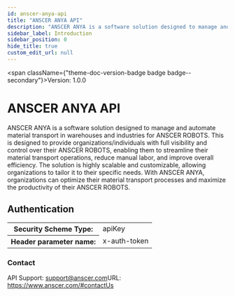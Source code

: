 ```yaml
---
id: anscer-anya-api
title: "ANSCER ANYA API"
description: "ANSCER ANYA is a software solution designed to manage and automate material transport in warehouses and industries for ANSCER ROBOTS. This is designed to provide organizations/individuals with full visibility and control over their ANSCER ROBOTS, enabling them to streamline their material transport operations, reduce manual labor, and improve overall efficiency. The solution is highly scalable and customizable, allowing organizations to tailor it to their specific needs. With ANSCER ANYA, organizations can optimize their material transport processes and maximize the productivity of their ANSCER ROBOTS."
sidebar_label: Introduction
sidebar_position: 0
hide_title: true
custom_edit_url: null
---
```



<span className={"theme-doc-version-badge badge badge--secondary"}>Version: 1.0.0</span>

<h1 className={"openapi__heading"}>ANSCER ANYA API</h1>



ANSCER ANYA is a software solution designed to manage and automate material transport in warehouses and industries for ANSCER ROBOTS. This is designed to provide organizations/individuals with full visibility and control over their ANSCER ROBOTS, enabling them to streamline their material transport operations, reduce manual labor, and improve overall efficiency. The solution is highly scalable and customizable, allowing organizations to tailor it to their specific needs. With ANSCER ANYA, organizations can optimize their material transport processes and maximize the productivity of their ANSCER ROBOTS.

<div style={{"marginBottom":"2rem"}}><h2 id={"authentication"} style={{"marginBottom":"1rem"}}>Authentication</h2><SchemaTabs className={"openapi-tabs__security-schemes"}><TabItem label={"API Key: ApiKeyAuth"} value={"ApiKeyAuth"}><div><table><tbody><tr><th>Security Scheme Type:</th><td>apiKey</td></tr><tr><th>Header parameter name:</th><td>x-auth-token</td></tr></tbody></table></div></TabItem></SchemaTabs></div><div style={{"display":"flex","flexDirection":"column","marginBottom":"var(--ifm-paragraph-margin-bottom)"}}><h3 style={{"marginBottom":"0.25rem"}}>Contact</h3><span>API Support: <a href={"mailto:support@anscer.com"}>support@anscer.com</a></span><span>URL: <a href={"https://www.anscer.com/#contactUs"}>https://www.anscer.com/#contactUs</a></span></div>